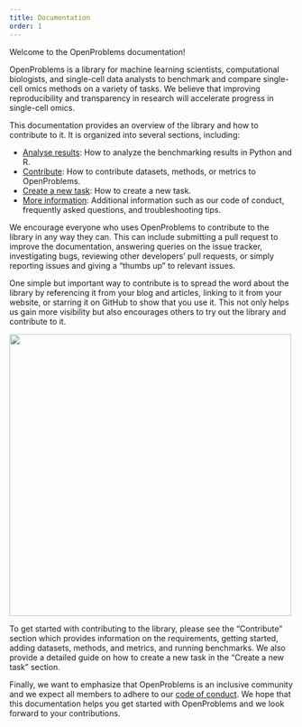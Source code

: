 ```yaml
---
title: Documentation
order: 1
---
```


Welcome to the OpenProblems documentation!

OpenProblems is a library for machine learning scientists, computational biologists, and single-cell data analysts to benchmark and compare single-cell omics methods on a variety of tasks. We believe that improving reproducibility and transparency in research will accelerate progress in single-cell omics.

This documentation provides an overview of the library and how to contribute to it. It is organized into several sections, including: 

* [Analyse results](analyze_results/): How to analyze the benchmarking results in Python and R.
* [Contribute](contribute/): How to contribute datasets, methods, or metrics to OpenProblems.
* [Create a new task](create_task/): How to create a new task.
* [More information](more_information/): Additional information such as our code of conduct, frequently asked questions, and troubleshooting tips.

We encourage everyone who uses OpenProblems to contribute to the library in any way they can. This can include submitting a pull request to improve the documentation, answering queries on the issue tracker, investigating bugs, reviewing other developers' pull requests, or simply reporting issues and giving a "thumbs up" to relevant issues. 

One simple but important way to contribute is to spread the word about the library by referencing it from your blog and articles, linking to it from your website, or starring it on GitHub to show that you use it. This not only helps us gain more visibility but also encourages others to try out the library and contribute to it. 

[![](https://i.imgur.com/dIuJF2e.png){width=500px}](https://github.com/openproblems-bio/openproblems-v2/stargazers)

To get started with contributing to the library, please see the "Contribute" section which provides information on the requirements, getting started, adding datasets, methods, and metrics, and running benchmarks. We also provide a detailed guide on how to create a new task in the "Create a new task" section.

Finally, we want to emphasize that OpenProblems is an inclusive community and we expect all members to adhere to our [code of conduct](more_information/code_of_conduct.qmd). We hope that this documentation helps you get started with OpenProblems and we look forward to your contributions.

